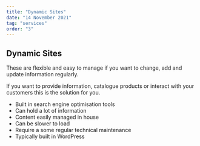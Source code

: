 ```yaml
---
title: "Dynamic Sites"
date: "14 November 2021"
tag: "services"
order: "3"
---
```


## Dynamic Sites

These are flexible and easy to manage if you want to change, add and update information regularly.

If you want to provide information, catalogue products or interact with your customers this is the solution for you.

- Built in search engine optimisation tools
- Can hold a lot of information
- Content easily managed in house
- Can be slower to load
- Require a some regular technical maintenance
- Typically built in WordPress
